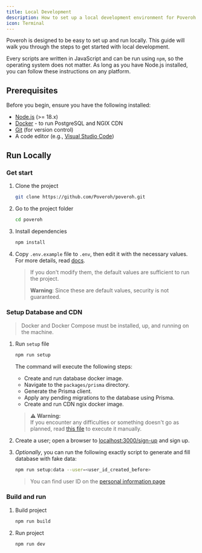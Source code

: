 ```yaml
---
title: Local Development
description: How to set up a local development environment for Poveroh
icon: Terminal
---
```


Poveroh is designed to be easy to set up and run locally. This guide will walk you through the steps to get started with local development.

Every scripts are written in JavaScript and can be run using `npm`, so the operating system does not matter. As long as you have Node.js installed, you can follow these instructions on any platform.

## Prerequisites

Before you begin, ensure you have the following installed:

- [Node.js](https://nodejs.org/en/download/package-manager) (>= 18.x)
- [Docker](https://docs.docker.com/get-started/get-docker/) - to run PostgreSQL and NGIX CDN
- [Git](https://git-scm.com/) (for version control)
- A code editor (e.g., [Visual Studio Code](https://code.visualstudio.com/))

## Run Locally

### Get start

1. Clone the project

    ```bash
    git clone https://github.com/Poveroh/poveroh.git
    ```

2. Go to the project folder

    ```bash
    cd poveroh
    ```

3. Install dependencies

    ```bash
    npm install
    ```

4. Copy `.env.example` file to `.env`, then edit it with the necessary values. For more details, read [docs](https://github.com/Poveroh/poveroh/blob/main/docs/ENV_SETUP.md).

    > If you don't modify them, the default values are sufficient to run the project.
    >
    > **Warning**: Since these are default values, security is not guaranteed.

### Setup Database and CDN

> Docker and Docker Compose must be installed, up, and running on the machine.

1. Run `setup` file

    ```bash
    npm run setup
    ```

    The command will execute the following steps:
    - Create and run database docker image.
    - Navigate to the `packages/prisma` directory.
    - Generate the Prisma client.
    - Apply any pending migrations to the database using Prisma.
    - Create and run CDN ngix docker image.

    > **⚠️ Warning:**  
    > If you encounter any difficulties or something doesn't go as planned, read [this file](scripts/README.md) to execute it manually.

2. Create a user; open a browser to [localhost:3000/sign-up](http://localhost:3000/sign-up) and sign up.

3. _Optionally_, you can run the following exactly script to generate and fill database with fake data:

    ```bash
    npm run setup:data --user=<user_id_created_before>
    ```

    > You can find user ID on the [personal information page](http://localhost:3000/account/profile)

### Build and run

1. Build project

    ```bash
    npm run build
    ```

2. Run project

    ```bash
    npm run dev
    ```


